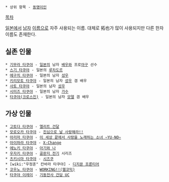  * 상위 항목 - [[동명이인]]

[[목차]]

[[일본]]에서 [[남자]] [[이름]]으로 자주 사용되는 이름. 대체로 拓也가 많이 사용되지만 다른 한자 이름도 존재한다.

== 실존 인물 ==
 * [[기무라 타쿠야]] - [[일본]]의 남자 [[배우]]와 프로[[야구]] 선수
 * [[스기 타쿠야]] - 일본의 [[루차도르]]
 * [[에구치 타쿠야]] - 일본의 남자 [[성우]]
 * [[키리모토 타쿠야]] - 일본의 남자 [[성우]] 겸 배우
 * [[사토 타쿠야]] - 일본의 남자 [[성우]]
 * [[시미즈 타쿠야]] - 일본의 남자 [[가수]]
 * [[타쿠야(크로스진)]] - 일본의 남자 [[모델]] 겸 배우
== 가상 인물 ==
 * [[고토다 타쿠야]] - [[엘리트 건달]]
 * [[모로오카 타쿠야]] - [[진심으로 날 사랑해라!!]]
 * [[아리마 타쿠야]] - [[이 세상 끝에서 사랑을 노래하는 소녀 ~YU-NO~]]
 * [[아이하라 타쿠야]] - [[X-Change]]
 * [[에노키 타쿠야]] - [[아기와 나]]
 * [[우자키 타쿠야]] - [[골판지 전기]] 시리즈
 * [[츠키시마 타쿠야]] - [[시즈쿠]]
 * [wiki:"우정훈" 칸바라 타쿠야] - [[디지몬 프론티어]]
 * [[코우노 타쿠야]] - [[WORKING!!(웹코믹)]]
 * [[타쿠야 이레이]] - [[기동전사 건담 UC]]
